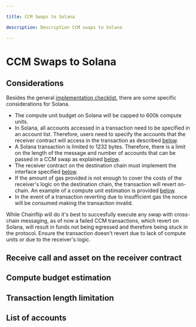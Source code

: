 ```yaml
---

title: CCM Swaps to Solana

description: Description CCM swaps to Solana

---
```



# CCM Swaps to Solana

## Considerations

Besides the general [implementation checklist](cross-chain-messaging#implementation-checklist), there are some specific considerations for Solana.
- The compute unit budget on Solana will be capped to 600k compute units.
- In Solana, all accounts accessed in a transaction need to be specified in an account list. Therefore, users need to specify the accounts that the receiver contract will access in the transaction as described [below](#list-of-accounts).
- A Solana transaction is limited to 1232 bytes. Therefore, there is a limit on the length of the message and number of accounts that can be passed in a CCM swap as explained [below](#transaction-length-limitation).
- The receiver contract on the destination chain must implement the interface specified [below](#receive-call-and-asset-on-the-receiver-contract). 
- If the amount of gas provided is not enough to cover the costs of the receiver's logic on the destination chain, the transaction will revert on-chain. An example of a compute unit estimation is provided [below](#compute-budget-estimation).
- In the event of a transaction reverting due to insufficient gas the nonce will be consumed making the transaction invalid.


<Callout type="warning">

While Chainflip will do it's best to succesfully execute any swap with cross-chain messaging, as of now a failed CCM transactions, which revert on Solana, will result in funds not being egressed and therefore being stuck in the protocol. Ensure the transaction doesn't revert due to lack of compute units or due to the receiver's logic. 

</Callout>


## Receive call and asset on the receiver contract
## Compute budget estimation
## Transaction length limitation
## List of accounts
